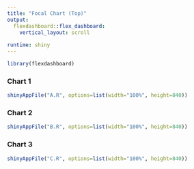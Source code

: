 ```yaml
---
title: "Focal Chart (Top)"
output: 
  flexdashboard::flex_dashboard:
    vertical_layout: scroll 
    
runtime: shiny 
---
```

   
```r
library(flexdashboard)
```   
    
### Chart 1
    
```r

shinyAppFile("A.R", options=list(width="100%", height=840))


```
    
### Chart 2

```r


shinyAppFile("B.R", options=list(width="100%", height=840))


```

### Chart 3

```r


shinyAppFile("C.R", options=list(width="100%", height=840))


```
